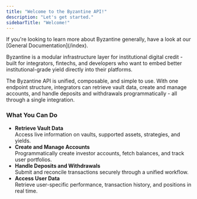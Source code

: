 ```yaml
---
title: "Welcome to the Byzantine API!"
description: "Let's get started."
sidebarTitle: "Welcome!"
---
```


<Note>
  If you're looking to learn more about Byzantine generally, have a look at our [General Documentation](/index).
</Note>

Byzantine is a modular infrastructure layer for institutional digital credit - built for integrators, fintechs, and developers who want to embed better institutional-grade yield directly into their platforms.

The Byzantine API is unified, composable, and simple to use. With one endpoint structure, integrators can retrieve vault data, create and manage accounts, and handle deposits and withdrawals programmatically - all through a single integration.

### What You Can Do

- **Retrieve Vault Data**\
  Access live information on vaults, supported assets, strategies, and yields.
- **Create and Manage Accounts**\
  Programmatically create investor accounts, fetch balances, and track user portfolios.
- **Handle Deposits and Withdrawals**\
  Submit and reconcile transactions securely through a unified workflow.
- **Access User Data**\
  Retrieve user-specific performance, transaction history, and positions in real time.

<Card title="Get started" icon="play">
  
</Card>